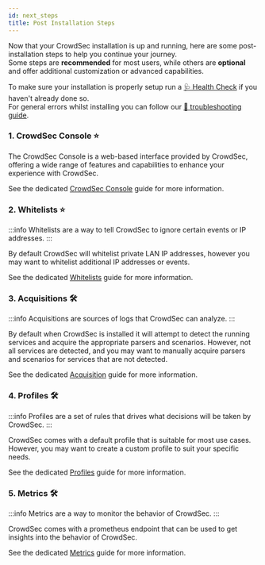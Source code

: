 ```yaml
---
id: next_steps
title: Post Installation Steps
---
```


Now that your CrowdSec installation is up and running, here are some post-installation steps to help you continue your journey.  
Some steps are **recommended** <span class="sideBarItemRecommended"><a href=""></a></span> for most users, while others are **optional** <span class="sideBarItemOptional"><a href=""></a></span> and offer additional customization or advanced capabilities.  

To make sure your installation is properly setup run a [🩺 Health Check](/getting_started/health_check.mdx) if you haven't already done so.  
For general errors whilst installing you can follow our [🚨 troubleshooting guide](/getting_started/post_installation/troubleshoot.mdx).

### 1. CrowdSec Console ⭐

The CrowdSec Console is a web-based interface provided by CrowdSec, offering a wide range of features and capabilities to enhance your experience with CrowdSec.

See the dedicated [CrowdSec Console](/getting_started/post_installation/console.mdx) guide for more information.


### 2. Whitelists ⭐

:::info
Whitelists are a way to tell CrowdSec to ignore certain events or IP addresses.
:::

By default CrowdSec will whitelist private LAN IP addresses, however you may want to whitelist additional IP addresses or events.

See the dedicated [Whitelists](/getting_started/post_installation/whitelists.mdx) guide for more information.

### 3. Acquisitions 🛠️

:::info
Acquisitions are sources of logs that CrowdSec can analyze.
:::

By default when CrowdSec is installed it will attempt to detect the running services and acquire the appropriate parsers and scenarios. However, not all services are detected, and you may want to manually acquire parsers and scenarios for services that are not detected.

See the dedicated [Acquisition](/getting_started/post_installation/acquisition.mdx) guide for more information.

### 4. Profiles 🛠️

:::info
Profiles are a set of rules that drives what decisions will be taken by CrowdSec.
:::

CrowdSec comes with a default profile that is suitable for most use cases. However, you may want to create a custom profile to suit your specific needs.

See the dedicated [Profiles](/getting_started/post_installation/profiles.mdx) guide for more information.

### 5. Metrics 🛠️

:::info
Metrics are a way to monitor the behavior of CrowdSec.
:::

CrowdSec comes with a prometheus endpoint that can be used to get insights into the behavior of CrowdSec.

See the dedicated [Metrics](/getting_started/post_installation/metrics.mdx) guide for more information.
